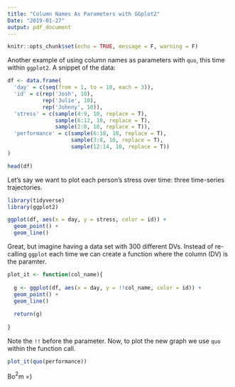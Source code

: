 ```yaml
---
title: "Column Names As Parameters with GGplot2"
Date: "2019-01-27"
output: pdf_document
---
```


```r
knitr::opts_chunk$set(echo = TRUE, message = F, warning = F)
```

Another example of using column names as parameters with `quo`, this time within `ggplot2`. A snippet of the data:

```r

df <- data.frame(
  'day' = c(seq(from = 1, to = 10, each = 3)),
  'id' = c(rep('Josh', 10),
           rep('Julie', 10),
           rep('Johnny', 10)),
  'stress' = c(sample(4:9, 10, replace = T),
               sample(6:12, 10, replace = T),
               sample(2:8, 10, replace = T)),
  'performance' = c(sample(6:18, 10, replace = T),
                    sample(3:8, 10, replace = T),
                    sample(12:14, 10, replace = T))
)

head(df)
```

Let's say we want to plot each person's stress over time: three time-series trajectories.

```r
library(tidyverse)
library(ggplot2)

ggplot(df, aes(x = day, y = stress, color = id)) + 
  geom_point() + 
  geom_line()

```

Great, but imagine having a data set with 300 different DVs. Instead of re-calling `ggplot` each time we can create a function where the column (DV) is the paramter.

```r

plot_it <- function(col_name){
  
  g <- ggplot(df, aes(x = day, y = !!col_name, color = id)) + 
  geom_point() + 
  geom_line()
  
  return(g)
  
}
```

Note the `!!` before the parameter. Now, to plot the new graph we use `quo` within the function call.

```r
plot_it(quo(performance))
```

Bo$^2$m =)
